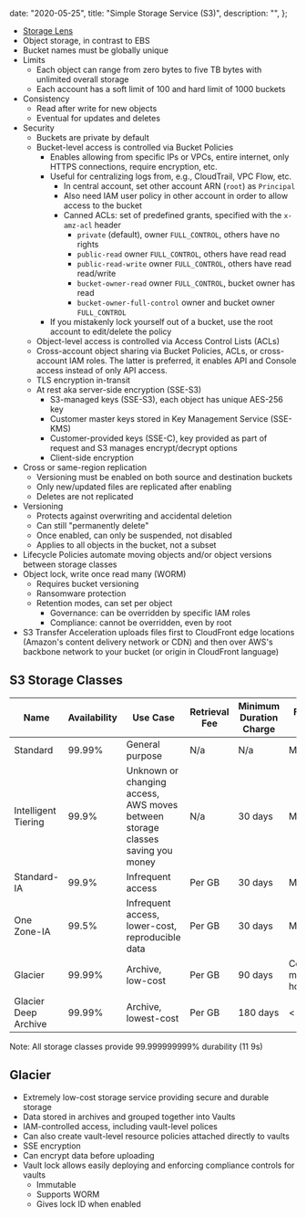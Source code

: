 
  date: "2020-05-25",
  title: "Simple Storage Service (S3)",
  description: "",
};


- [Storage Lens](https://aws.amazon.com/blogs/aws/s3-storage-lens/)
- Object storage, in contrast to EBS
- Bucket names must be globally unique
- Limits
  - Each object can range from zero bytes to five TB bytes with unlimited overall storage
  - Each account has a soft limit of 100 and hard limit of 1000 buckets
- Consistency
  - Read after write for new objects
  - Eventual for updates and deletes
- Security
  - Buckets are private by default
  - Bucket-level access is controlled via Bucket Policies
    - Enables allowing from specific IPs or VPCs, entire internet, only HTTPS connections, require encryption, etc.
    - Useful for centralizing logs from, e.g., CloudTrail, VPC Flow, etc.
      - In central account, set other account ARN (`root`) as `Principal`
      - Also need IAM user policy in other account in order to allow access to the bucket
      - Canned ACLs: set of predefined grants, specified with the `x-amz-acl` header
        - `private` (default), owner `FULL_CONTROL`, others have no rights
        - `public-read` owner `FULL_CONTROL`, others have read read
        - `public-read-write` owner `FULL_CONTROL`, others have read read/write
        - `bucket-owner-read` owner `FULL_CONTROL`, bucket owner has read
        - `bucket-owner-full-control` owner and bucket owner `FULL_CONTROL`
    - If you mistakenly lock yourself out of a bucket, use the root account to edit/delete the policy
  - Object-level access is controlled via Access Control Lists (ACLs)
  - Cross-account object sharing via Bucket Policies, ACLs, or cross-account IAM roles. The latter is preferred, it enables API and Console access instead of only API access.
  - TLS encryption in-transit
  - At rest aka server-side encryption (SSE-S3)
    - S3-managed keys (SSE-S3), each object has unique AES-256 key
    - Customer master keys stored in Key Management Service (SSE-KMS)
    - Customer-provided keys (SSE-C), key provided as part of request and S3 manages encrypt/decrypt options
    - Client-side encryption
- Cross or same-region replication
  - Versioning must be enabled on both source and destination buckets
  - Only new/updated files are replicated after enabling
  - Deletes are not replicated
- Versioning
  - Protects against overwriting and accidental deletion
  - Can still "permanently delete"
  - Once enabled, can only be suspended, not disabled
  - Applies to all objects in the bucket, not a subset
- Lifecycle Policies automate moving objects and/or object versions between storage classes
- Object lock, write once read many (WORM)
  - Requires bucket versioning
  - Ransomware protection
  - Retention modes, can set per object
    - Governance: can be overridden by specific IAM roles
    - Compliance: cannot be overridden, even by root
- S3 Transfer Acceleration uploads files first to CloudFront edge locations (Amazon's content delivery network or CDN) and then over AWS's backbone network to your bucket (or origin in CloudFront language)

## S3 Storage Classes

| Name                 | Availability | Use Case                                                                       | Retrieval Fee | Minimum Duration Charge | First-Byte Latency            |
| -------------------- | ------------ | ------------------------------------------------------------------------------ | ------------- | ----------------------- | ----------------------------- |
| Standard             | 99.99%       | General purpose                                                                | N/a           | N/a                     | Milliseconds                  |
| Intelligent Tiering  | 99.9%        | Unknown or changing access, AWS moves between storage classes saving you money | N/a           | 30 days                 | Milliseconds                  |
| Standard-IA          | 99.9%        | Infrequent access                                                              | Per GB        | 30 days                 | Milliseconds                  |
| One Zone-IA          | 99.5%        | Infrequent access, lower-cost, reproducible data                               | Per GB        | 30 days                 | Milliseconds                  |
| Glacier              | 99.99%       | Archive, low-cost                                                              | Per GB        | 90 days                 | Configurable minutes to hours |
| Glacier Deep Archive | 99.99%       | Archive, lowest-cost                                                           | Per GB        | 180 days                | < 12 hours                    |

Note: All storage classes provide 99.999999999% durability (11 9s)

## Glacier

- Extremely low-cost storage service providing secure and durable storage
- Data stored in archives and grouped together into Vaults
- IAM-controlled access, including vault-level polices
- Can also create vault-level resource policies attached directly to vaults
- SSE encryption
- Can encrypt data before uploading
- Vault lock allows easily deploying and enforcing compliance controls for vaults
  - Immutable
  - Supports WORM
  - Gives lock ID when enabled
